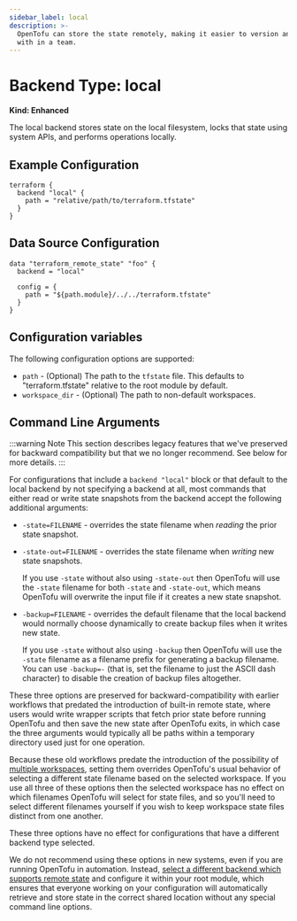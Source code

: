 ```yaml
---
sidebar_label: local
description: >-
  OpenTofu can store the state remotely, making it easier to version and work
  with in a team.
---
```


# Backend Type: local

**Kind: Enhanced**

The local backend stores state on the local filesystem, locks that
state using system APIs, and performs operations locally.

## Example Configuration

```hcl
terraform {
  backend "local" {
    path = "relative/path/to/terraform.tfstate"
  }
}
```

## Data Source Configuration

```hcl
data "terraform_remote_state" "foo" {
  backend = "local"

  config = {
    path = "${path.module}/../../terraform.tfstate"
  }
}
```

## Configuration variables

The following configuration options are supported:

* `path` - (Optional) The path to the `tfstate` file. This defaults to
  "terraform.tfstate" relative to the root module by default.
* `workspace_dir` - (Optional) The path to non-default workspaces.

## Command Line Arguments

:::warning Note
This section describes legacy features that we've preserved for backward
compatibility but that we no longer recommend. See below for more details.
:::

For configurations that include a `backend "local"` block or that default to
the local backend by not specifying a backend at all, most commands that either
read or write state snapshots from the backend accept the following
additional arguments:

* `-state=FILENAME` - overrides the state filename when _reading_ the prior
  state snapshot.
* `-state-out=FILENAME` - overrides the state filename when _writing_ new state
  snapshots.

  If you use `-state` without also using `-state-out` then OpenTofu will
  use the `-state` filename for both `-state` and `-state-out`, which means
  OpenTofu will overwrite the input file if it creates a new state snapshot.
* `-backup=FILENAME` - overrides the default filename that the local backend
  would normally choose dynamically to create backup files when it writes new
  state.

  If you use `-state` without also using `-backup` then OpenTofu will use
  the `-state` filename as a filename prefix for generating a backup filename.
  You can use `-backup=-` (that is, set the filename to just the ASCII
  dash character) to disable the creation of backup files altogether.

These three options are preserved for backward-compatibility with earlier
workflows that predated the introduction of built-in remote state, where
users would write wrapper scripts that fetch prior state before running
OpenTofu and then save the new state after OpenTofu exits, in which case
the three arguments would typically all be paths within a temporary
directory used just for one operation.

Because these old workflows predate the introduction of the possibility of
[multiple workspaces](../../../language/state/workspaces.mdx), setting them
overrides OpenTofu's usual behavior of selecting a different state filename
based on the selected workspace. If you use all three of these options then
the selected workspace has no effect on which filenames OpenTofu will select
for state files, and so you'll need to select different filenames yourself if
you wish to keep workspace state files distinct from one another.

These three options have no effect for configurations that have a different
backend type selected.

We do not recommend using these options in new systems, even if you are running
OpenTofu in automation. Instead,
[select a different backend which supports remote state](../../../language/settings/backends/configuration.mdx) and configure it
within your root module, which ensures that everyone working on your
configuration will automatically retrieve and store state in the correct shared
location without any special command line options.
